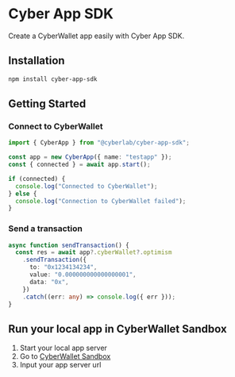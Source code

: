 # Cyber App SDK

Create a CyberWallet app easily with Cyber App SDK.

## Installation

```bash
npm install cyber-app-sdk
```

## Getting Started

### Connect to CyberWallet

```typescript
import { CyberApp } from "@cyberlab/cyber-app-sdk";

const app = new CyberApp({ name: "testapp" });
const { connected } = await app.start();

if (connected) {
  console.log("Connected to CyberWallet");
} else {
  console.log("Connection to CyberWallet failed");
}
```

### Send a transaction

```typescript
async function sendTransaction() {
  const res = await app?.cyberWallet?.optimism
    .sendTransaction({
      to: "0x1234134234",
      value: "0.000000000000000001",
      data: "0x",
    })
    .catch((err: any) => console.log({ err }));
}
```

## Run your local app in CyberWallet Sandbox

1. Start your local app server
2. Go to [CyberWallet Sandbox](https://wallet-sandbox.cyber.co/apps)
3. Input your app server url
